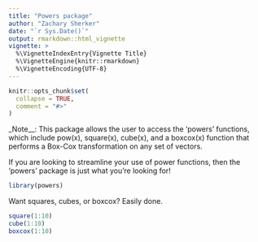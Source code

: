 ```yaml
---
title: "Powers package"
author: "Zachary Sherker"
date: "`r Sys.Date()`"
output: rmarkdown::html_vignette
vignette: >
  %\VignetteIndexEntry{Vignette Title}
  %\VignetteEngine{knitr::rmarkdown}
  %\VignetteEncoding{UTF-8}
---
```


```r
knitr::opts_chunk$set(
  collapse = TRUE,
  comment = "#>"
)
```

_Note__: This package allows the user to access the 'powers' functions, which include pow(x), square(x), cube(x), and a boxcox(x) function that performs a Box-Cox transformation on any set of vectors.

If you are looking to streamline your use of power functions, then the 'powers' package is just what you're looking for!

```r
library(powers)
```

Want squares, cubes, or boxcox? Easily done.

```r
square(1:10)
cube(1:10)
boxcox(1:10)
```
